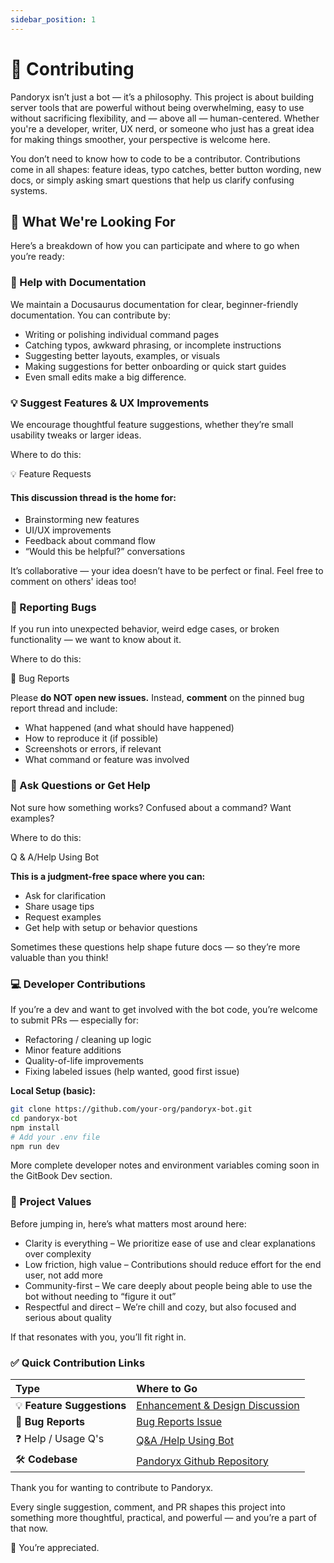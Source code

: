 ```yaml
---
sidebar_position: 1
---
```


# 🤝 Contributing

Pandoryx isn’t just a bot — it’s a philosophy.
This project is about building server tools that are powerful without being overwhelming, easy to use without sacrificing flexibility, and — above all — human-centered. Whether you're a developer, writer, UX nerd, or someone who just has a great idea for making things smoother, your perspective is welcome here.

You don’t need to know how to code to be a contributor. Contributions come in all shapes: feature ideas, typo catches, better button wording, new docs, or simply asking smart questions that help us clarify confusing systems.

## 🌱 What We're Looking For
Here’s a breakdown of how you can participate and where to go when you’re ready:

### 📝 Help with Documentation
We maintain a Docusaurus documentation for clear, beginner-friendly documentation. You can contribute by:
- Writing or polishing individual command pages
- Catching typos, awkward phrasing, or incomplete instructions
- Suggesting better layouts, examples, or visuals
- Making suggestions for better onboarding or quick start guides
- Even small edits make a big difference.

### 💡 Suggest Features & UX Improvements
We encourage thoughtful feature suggestions, whether they’re small usability tweaks or larger ideas.

Where to do this:
<div className="md-button-column">
<Link className="button button--primary" href="https://github.com/asteriasmoons/pandoryx-bot/issues/2#issue-3166322020">
<span className="btn-emoji" aria-hidden="true">💡</span>
<span>Feature Requests</span>
</Link>
</div>

#### This discussion thread is the home for:
- Brainstorming new features
- UI/UX improvements
- Feedback about command flow
- “Would this be helpful?” conversations

It’s collaborative — your idea doesn’t have to be perfect or final. Feel free to comment on others' ideas too!

### 🐞 Reporting Bugs
If you run into unexpected behavior, weird edge cases, or broken functionality — we want to know about it.

Where to do this:
<div className="md-button-column">
<Link className="button button--primary" href="https://github.com/asteriasmoons/pandoryx-bot/issues/1#issue-3166312503">
<span className="btn-emoji" aria-hidden="true">🐞</span>
<span>Bug Reports</span>
</Link>
</div>

Please **do NOT open new issues.** Instead, **comment** on the pinned bug report thread and include:
- What happened (and what should have happened)
- How to reproduce it (if possible)
- Screenshots or errors, if relevant
- What command or feature was involved

### 💬 Ask Questions or Get Help
Not sure how something works? Confused about a command? Want examples?

Where to do this:
<div className="md-button-column">
<Link className="button button--primary" href="https://github.com/asteriasmoons/pandoryx-bot/discussions/6#discussion-8510717">Q & A/Help Using Bot</Link>
</div>

**This is a judgment-free space where you can:**
- Ask for clarification
- Share usage tips
- Request examples
- Get help with setup or behavior questions

Sometimes these questions help shape future docs — so they’re more valuable than you think!

### 💻 Developer Contributions
If you’re a dev and want to get involved with the bot code, you’re welcome to submit PRs — especially for:
- Refactoring / cleaning up logic
- Minor feature additions
- Quality-of-life improvements
- Fixing labeled issues (help wanted, good first issue)

**Local Setup (basic):**
```bash
git clone https://github.com/your-org/pandoryx-bot.git
cd pandoryx-bot
npm install
# Add your .env file
npm run dev
```

More complete developer notes and environment variables coming soon in the GitBook Dev section.

### 🧠 Project Values
Before jumping in, here’s what matters most around here:
- Clarity is everything – We prioritize ease of use and clear explanations over complexity
- Low friction, high value – Contributions should reduce effort for the end user, not add more
- Community-first – We care deeply about people being able to use the bot without needing to “figure it out”
- Respectful and direct – We’re chill and cozy, but also focused and serious about quality

If that resonates with you, you’ll fit right in.

### ✅ Quick Contribution Links
| **Type** | **Where to Go** |
|:------------------------|:-------------------|
| 💡 **Feature Suggestions** | [Enhancement & Design Discussion](https://github.com/asteriasmoons/pandoryx-bot/discussions/5#discussion-8510710) |
| 🐞 **Bug Reports** | [Bug Reports Issue](https://github.com/asteriasmoons/pandoryx-bot/issues/1#issue-3166312503) |
| ❓ Help / Usage Q's | [Q&A /Help Using Bot](https://github.com/asteriasmoons/pandoryx-bot/discussions/6#discussion-8510717) |
| 🛠 **Codebase** | [Pandoryx Github Repository](https://github.com/asteriasmoons/pandoryx-bot) |

Thank you for wanting to contribute to Pandoryx.

Every single suggestion, comment, and PR shapes this project into something more thoughtful, practical, and powerful — and you’re a part of that now.

🌟 You’re appreciated.